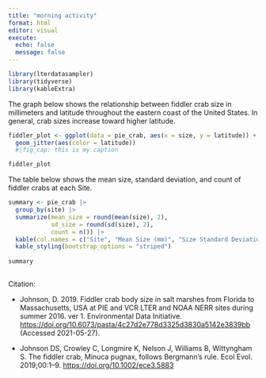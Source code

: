 ```yaml
---
title: "morning activity"
format: html
editor: visual
execute: 
  echo: false
  message: false
---
```


```r
library(lterdatasampler)
library(tidyverse)
library(kableExtra)
```

The graph below shows the relationship between fiddler crab size in millimeters and latitude throughout the eastern coast of the United States. In general, crab sizes increase toward higher latitude.

```r
fiddler_plot <- ggplot(data = pie_crab, aes(x = size, y = latitude)) +
  geom_jitter(aes(color = latitude)) 
  #|fig_cap: this is my caption

fiddler_plot
```

The table below shows the mean size, standard deviation, and count of fiddler crabs at each Site.

```r
summary <- pie_crab |>
  group_by(site) |>
  summarize(mean_size = round(mean(size), 2), 
            sd_size = round(sd(size), 2),
            count = n()) |> 
  kable(col.names = c("Site", "Mean Size (mm)", "Size Standard Deviation (mm)", "Count")) |> 
  kable_styling(bootstrap_options = "striped")
  
summary
            
```

Citation:

-   Johnson, D. 2019. Fiddler crab body size in salt marshes from Florida to Massachusetts, USA at PIE and VCR LTER and NOAA NERR sites during summer 2016. ver 1. Environmental Data Initiative. <https://doi.org/10.6073/pasta/4c27d2e778d3325d3830a5142e3839bb> (Accessed 2021-05-27).

-   Johnson DS, Crowley C, Longmire K, Nelson J, Williams B, Wittyngham S. The fiddler crab, Minuca pugnax, follows Bergmann's rule. Ecol Evol. 2019;00:1--9. <https://doi.org/10.1002/ece3.5883>

\
